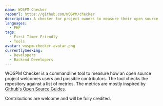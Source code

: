 ```yaml
---
name: WOSPM Checker
repoUrl: https://github.com/WOSPM/checker
description: A checker for project owners to measure their open source project if it is a welcoming project for contributors or not.
languages:
  - PHP
tags:
  - First Timer Friendly
  - Tools
avatar: wospm-checker-avatar.png
currentlySeeking:
  - Developers
  - Backend Developers
---
```


<!-- Divide your content into sections using our handy shortcodes. Each section is optional -->

<Overview>

WOSPM Checker is a commandline tool to measure how an open source project welcomes users and possible contributors. The tool checks the repository against a list of metrics. The metrics are mostly inspired by [Github's Open Source Guides](https://opensource.guide/).

</Overview>

<Contributing>

Contributions are welcome and will be fully credited.

</Contributing>
